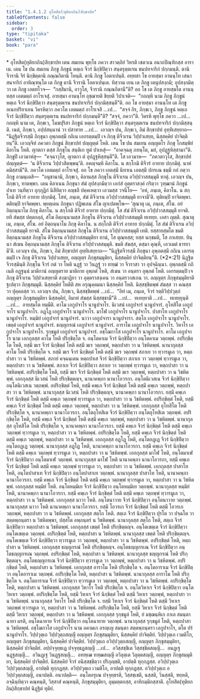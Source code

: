 ```yaml
---
title: "1.4.1.2 อุโทสิต(ทุติยกถิน)สิกฺขาปท"
tableOfContents: false
sidebar:
  order: 3
type: "tipitaka"
basket: "vi"
book: "para"
---
```



<DynamicBreadcrumb />

<Paragraph type="center" book="para">
* อุโทสิต(ทุติยกถิน)สิกฺขาปท
</Paragraph>

<Division number="471" book="para">

<Paragraph number="1883" book="para">
เตน สมเยน พุทฺโธ ภควา สาวตฺถิยํ วิหรติ เชตวเน อนาถปิณฺฑิกสฺส อาราเม. เตน โข ปน สมเยน ภิกฺขู ภิกฺขูนํ หตฺเถ จีวรํ นิกฺขิปิตฺวา สนฺตรุตฺตเรน ชนปทจาริกํ ปกฺกมนฺติ. ตานิ จีวรานิ จิรํ นิกฺขิตฺตานิ กณฺณกิตานิ โหนฺติ. ตานิ ภิกฺขู โอตาเปนฺติ. อทฺทสา โข อายสฺมา อานนฺโท เสนาสนจาริกํ อาหิณฺฑนฺโต เต ภิกฺขู ตานิ จีวรานิ โอตาเปนฺเต. ทิสฺวาน เยน เต ภิกฺขู เตนุปสงฺกมิ; อุปสงฺกมิตฺวา เต ภิกฺขู เอตทโวจ—  “กสฺสิมานิ, อาวุโส, จีวรานิ กณฺณกิตานี”ติ? อถ โข เต ภิกฺขู อายสฺมโต อานนฺทสฺส เอตมตฺถํ อาโรเจสุํ. อายสฺมา อานนฺโท อุชฺฌายติ ขิยฺยติ วิปาเจติ—  “กถญฺหิ นาม ภิกฺขู ภิกฺขูนํ หตฺเถ จีวรํ นิกฺขิปิตฺวา สนฺตรุตฺตเรน ชนปทจาริกํ ปกฺกมิสฺสนฺตี”ติ.
</Paragraph>

<Paragraph number="1884" book="para">
อถ โข อายสฺมา อานนฺโท เต ภิกฺขู อเนกปริยาเยน วิครหิตฺวา ภควโต เอตมตฺถํ อาโรเจสิ …เป…  “สจฺจํ กิร, ภิกฺขเว, ภิกฺขู ภิกฺขูนํ หตฺเถ จีวรํ นิกฺขิปิตฺวา สนฺตรุตฺตเรน ชนปทจาริกํ ปกฺกมนฺตี”ติ? “สจฺจํ, ภควา”ติ. วิครหิ พุทฺโธ ภควา …เป…  กถญฺหิ นาม เต, ภิกฺขเว, โมฆปุริสา ภิกฺขูนํ หตฺเถ จีวรํ นิกฺขิปิตฺวา สนฺตรุตฺตเรน ชนปทจาริกํ ปกฺกมิสฺสนฺติ. เนตํ, ภิกฺขเว, อปฺปสนฺนานํ วา ปสาทาย …เป…  เอวญฺจ ปน, ภิกฺขเว, อิมํ สิกฺขาปทํ อุทฺทิเสยฺยาถ—
</Paragraph>

</Division>
<Division number="472" book="para">

<Paragraph number="1885" book="para">
<Emphasis>“นิฏฺฐิตจีวรสฺมึ ภิกฺขุนา อุพฺภตสฺมึ กถิเน เอกรตฺตมฺปิ เจ ภิกฺขุ ติจีวเรน วิปฺปวเสยฺย, นิสฺสคฺคิยํ ปาจิตฺติยนฺ”</Emphasis>ติ.
</Paragraph>

<Paragraph number="1886" book="para">
เอวญฺจิทํ ภควตา ภิกฺขูนํ สิกฺขาปทํ ปญฺญตฺตํ โหติ.
</Paragraph>

</Division>
<Division number="473" book="para">

<Paragraph number="1887" book="para">
เตน โข ปน สมเยน อญฺญตโร ภิกฺขุ โกสมฺพิยํ คิลาโน โหติ. ญาตกา ตสฺส ภิกฺขุโน สนฺติเก ทูตํ ปาเหสุํ—  “อาคจฺฉตุ ภทนฺโต, มยํ, อุปฏฺฐหิสฺสามา”ติ. ภิกฺขูปิ เอวมาหํสุ—  “คจฺฉาวุโส, ญาตกา ตํ อุปฏฺฐหิสฺสนฺตี”ติ. โส เอวมาห—  “ภควตาวุโส, สิกฺขาปทํ ปญฺญตฺตํ—  ‘น ติจีวเรน วิปฺปวสิตพฺพนฺ’ติ. อหญฺจมฺหิ คิลาโน. น สกฺโกมิ ติจีวรํ อาทาย ปกฺกมิตุํ. นาหํ คมิสฺสามี”ติ. ภควโต เอตมตฺถํ อาโรเจสุํ. อถ โข ภควา เอตสฺมึ นิทาเน เอตสฺมึ ปกรเณ ธมฺมึ กถํ กตฺวา ภิกฺขู อามนฺเตสิ—  “อนุชานามิ, ภิกฺขเว, คิลานสฺส ภิกฺขุโน ติจีวเรน อวิปฺปวาสสมฺมุตึ ทาตุํ. เอวญฺจ ปน, ภิกฺขเว, ทาตพฺพา. เตน คิลาเนน ภิกฺขุนา สํฆํ อุปสงฺกมิตฺวา เอกํสํ อุตฺตราสงฺคํ กริตฺวา วุฑฺฒานํ ภิกฺขูนํ ปาเท วนฺทิตฺวา อุกฺกุฏิกํ นิสีทิตฺวา อญฺชลึ ปคฺคเหตฺวา เอวมสฺส วจนีโย—  ‘อหํ, ภนฺเต, คิลาโน. น สกฺโกมิ ติจีวรํ อาทาย ปกฺกมิตุํ. โสหํ, ภนฺเต, สํฆํ ติจีวเรน อวิปฺปวาสสมฺมุตึ ยาจามี’ติ. ทุติยมฺปิ ยาจิตพฺพา. ตติยมฺปิ ยาจิตพฺพา. พฺยตฺเตน ภิกฺขุนา ปฏิพเลน สํโฆ ญาเปตพฺโพ—
</Paragraph>

</Division>
<Division number="474" book="para">

<Paragraph number="1888" book="para">
‘สุณาตุ เม, ภนฺเต, สํโฆ. อยํ อิตฺถนฺนาโม ภิกฺขุ คิลาโน. น สกฺโกติ ติจีวรํ อาทาย ปกฺกมิตุํ. โส สํฆํ ติจีวเรน อวิปฺปวาสสมฺมุตึ ยาจติ. ยทิ สํฆสฺส ปตฺตกลฺลํ, สํโฆ อิตฺถนฺนามสฺส ภิกฺขุโน ติจีวเรน อวิปฺปวาสสมฺมุตึ ทเทยฺย. เอสา ญตฺติ.
</Paragraph>

<Paragraph number="1889" book="para">
สุณาตุ เม, ภนฺเต, สํโฆ. อยํ อิตฺถนฺนาโม ภิกฺขุ คิลาโน. น สกฺโกติ ติจีวรํ อาทาย ปกฺกมิตุํ. โส สํฆํ ติจีวเรน อวิปฺปวาสสมฺมุตึ ยาจติ. สํโฆ อิตฺถนฺนามสฺส ภิกฺขุโน ติจีวเรน อวิปฺปวาสสมฺมุตึ เทติ. ยสฺสายสฺมโต ขมติ อิตฺถนฺนามสฺส ภิกฺขุโน ติจีวเรน อวิปฺปวาสสมฺมุติยา ทานํ, โส ตุณฺหสฺส; ยสฺส นกฺขมติ, โส ภาเสยฺย.
</Paragraph>

<Paragraph number="1890" book="para">
ทินฺนา สํเฆน อิตฺถนฺนามสฺส ภิกฺขุโน ติจีวเรน อวิปฺปวาสสมฺมุติ. ขมติ สํฆสฺส, ตสฺมา ตุณฺหี, เอวเมตํ ธารยามี’ติ.
</Paragraph>

<Paragraph number="1891" book="para">
เอวญฺจ ปน, ภิกฺขเว, อิมํ สิกฺขาปทํ อุทฺทิเสยฺยาถ—
</Paragraph>

</Division>
<Division number="475" book="para">

<Paragraph number="1892" book="para">
<Emphasis>“นิฏฺฐิตจีวรสฺมึ ภิกฺขุนา อุพฺภตสฺมึ กถิเน เอกรตฺตมฺปิ เจ ภิกฺขุ ติจีวเรน วิปฺปวเสยฺย, อญฺญตฺร ภิกฺขุสมฺมุติยา, นิสฺสคฺคิยํ ปาจิตฺติยนฺ”</Emphasis>ติ. (*2*:<Emphasis>21</Emphasis>)
</Paragraph>

</Division>
<Division number="476" book="para">

<Paragraph number="1893" book="para">
<Emphasis>นิฏฺฐิตจีวรสฺมินฺ</Emphasis>ติ ภิกฺขุโน จีวรํ กตํ วา โหติ นฏฺฐํ วา วินฏฺฐํ วา ทฑฺฒํ วา จีวราสา วา อุปจฺฉินฺนา.
</Paragraph>

<Paragraph number="1894" book="para">
<Emphasis>อุพฺภตสฺมึ กถิเน</Emphasis>ติ อฏฺฐนฺนํ มาติกานํ อญฺญตราย มาติกาย อุพฺภตํ โหติ, สํเฆน วา อนฺตรา อุพฺภตํ โหติ.
</Paragraph>

<Paragraph number="1895" book="para">
<Emphasis>เอกรตฺตมฺปิ เจ ภิกฺขุ ติจีวเรน วิปฺปวเสยฺยา</Emphasis>ติ สงฺฆาฏิยา วา อุตฺตราสงฺเคน วา อนฺตรวาสเกน วา.
</Paragraph>

<Paragraph number="1896" book="para">
<Emphasis>อญฺญตฺร ภิกฺขุสมฺมุติยา</Emphasis>ติ ฐเปตฺวา ภิกฺขุสมฺมุตึ.
</Paragraph>

<Paragraph number="1897" book="para">
<Emphasis>นิสฺสคฺคิยํ โหตี</Emphasis>ติ สห อรุณุคฺคมนา นิสฺสคฺคิยํ โหติ. นิสฺสชฺชิตพฺพํ สํฆสฺส วา คณสฺส วา ปุคฺคลสฺส วา. เอวญฺจ ปน, ภิกฺขเว, นิสฺสชฺชิตพฺพํ …เป…  “อิทํ เม, ภนฺเต, จีวรํ รตฺติวิปฺปวุตฺถํ อญฺญตฺร ภิกฺขุสมฺมุติยา นิสฺสคฺคิยํ, อิมาหํ สํฆสฺส นิสฺสชฺชามี”ติ …เป…  ทเทยฺยาติ …เป…  ทเทยฺยุนฺติ …เป…  อายสฺมโต ทมฺมีติ.
</Paragraph>

</Division>
<Division number="477" book="para">

<Paragraph number="1898" book="para">
คาโม เอกูปจาโร นานูปจาโร. นิเวสนํ เอกูปจารํ นานูปจารํ. อุโทสิโต เอกูปจาโร นานูปจาโร. อฏฺโฏ เอกูปจาโร นานูปจาโร. มาโฬ เอกูปจาโร นานูปจาโร. ปาสาโท เอกูปจาโร นานูปจาโร. หมฺมิยํ เอกูปจารํ นานูปจารํ. นาวา เอกูปจารา นานูปจารา. สตฺโถ เอกูปจาโร นานูปจาโร. เขตฺตํ เอกูปจารํ นานูปจารํ. ธญฺญกรณํ เอกูปจารํ นานูปจารํ. อาราโม เอกูปจาโร นานูปจาโร. วิหาโร เอกูปจาโร นานูปจาโร. รุกฺขมูลํ เอกูปจารํ นานูปจารํ. อชฺโฌกาโส เอกูปจาโร นานูปจาโร.
</Paragraph>

</Division>
<Division number="478" book="para">

<Paragraph number="1899" book="para">
<Emphasis>คาโม เอกูปจาโร</Emphasis> นาม เอกกุลสฺส คาโม โหติ ปริกฺขิตฺโต จ. อนฺโตคาเม จีวรํ นิกฺขิปิตฺวา อนฺโตคาเม วตฺถพฺพํ. อปริกฺขิตฺโต โหติ, ยสฺมึ ฆเร จีวรํ นิกฺขิตฺตํ โหติ ตสฺมึ ฆเร วตฺถพฺพํ, หตฺถปาสา วา น วิชหิตพฺพํ.
</Paragraph>

</Division>
<Division number="479" book="para">

<Paragraph number="1900" book="para">
นานากุลสฺส คาโม โหติ ปริกฺขิตฺโต จ. ยสฺมึ ฆเร จีวรํ นิกฺขิตฺตํ โหติ ตสฺมึ ฆเร วตฺถพฺพํ สภาเย วา ทฺวารมูเล วา, หตฺถปาสา วา น วิชหิตพฺพํ. สภายํ คจฺฉนฺเตน หตฺถปาเส จีวรํ นิกฺขิปิตฺวา สภาเย วา วตฺถพฺพํ ทฺวารมูเล วา, หตฺถปาสา วา น วิชหิตพฺพํ. สภาเย จีวรํ นิกฺขิปิตฺวา สภาเย วา วตฺถพฺพํ ทฺวารมูเล วา, หตฺถปาสา วา น วิชหิตพฺพํ. อปริกฺขิตฺโต โหติ, ยสฺมึ ฆเร จีวรํ นิกฺขิตฺตํ โหติ ตสฺมึ ฆเร วตฺถพฺพํ, หตฺถปาสา วา น วิชหิตพฺพํ.
</Paragraph>

</Division>
<Division number="480" book="para">

<Paragraph number="1901" book="para">
เอกกุลสฺส นิเวสนํ โหติ ปริกฺขิตฺตญฺจ, นานาคพฺภา นานาโอวรกา. อนฺโตนิเวสเน จีวรํ นิกฺขิปิตฺวา อนฺโตนิเวสเน วตฺถพฺพํ. อปริกฺขิตฺตํ โหติ, ยสฺมึ คพฺเภ จีวรํ นิกฺขิตฺตํ โหติ ตสฺมึ คพฺเภ วตฺถพฺพํ, หตฺถปาสา วา น วิชหิตพฺพํ.
</Paragraph>

</Division>
<Division number="481" book="para">

<Paragraph number="1902" book="para">
นานากุลสฺส นิเวสนํ โหติ ปริกฺขิตฺตญฺจ, นานาคพฺภา นานาโอวรกา. ยสฺมึ คพฺเภ จีวรํ นิกฺขิตฺตํ โหติ ตสฺมึ คพฺเภ วตฺถพฺพํ ทฺวารมูเล วา, หตฺถปาสา วา น วิชหิตพฺพํ. อปริกฺขิตฺตํ โหติ, ยสฺมึ คพฺเภ จีวรํ นิกฺขิตฺตํ โหติ ตสฺมึ คพฺเภ วตฺถพฺพํ, หตฺถปาสา วา น วิชหิตพฺพํ.
</Paragraph>

</Division>
<Division number="482" book="para">

<Paragraph number="1903" book="para">
เอกกุลสฺส อุโทสิโต โหติ ปริกฺขิตฺโต จ, นานาคพฺภา นานาโอวรกา. อนฺโตอุโทสิเต จีวรํ นิกฺขิปิตฺวา อนฺโตอุโทสิเต วตฺถพฺพํ. อปริกฺขิตฺโต โหติ, ยสฺมึ คพฺเภ จีวรํ นิกฺขิตฺตํ โหติ ตสฺมึ คพฺเภ วตฺถพฺพํ, หตฺถปาสา วา น วิชหิตพฺพํ.
</Paragraph>

</Division>
<Division number="483" book="para">

<Paragraph number="1904" book="para">
นานากุลสฺส อุโทสิโต โหติ ปริกฺขิตฺโต จ, นานาคพฺภา นานาโอวรกา. ยสฺมึ คพฺเภ จีวรํ นิกฺขิตฺตํ โหติ ตสฺมึ คพฺเภ วตฺถพฺพํ ทฺวารมูเล วา, หตฺถปาสา วา น วิชหิตพฺพํ. อปริกฺขิตฺโต โหติ, ยสฺมึ คพฺเภ จีวรํ นิกฺขิตฺตํ โหติ ตสฺมึ คพฺเภ วตฺถพฺพํ, หตฺถปาสา วา น วิชหิตพฺพํ.
</Paragraph>

</Division>
<Division number="484" book="para">

<Paragraph number="1905" book="para">
เอกกุลสฺส อฏฺโฏ โหติ, อนฺโตอฏฺเฏ จีวรํ นิกฺขิปิตฺวา อนฺโตอฏฺเฏ วตฺถพฺพํ. นานากุลสฺส อฏฺโฏ โหติ, นานาคพฺภา นานาโอวรกา. ยสฺมึ คพฺเภ จีวรํ นิกฺขิตฺตํ โหติ ตสฺมึ คพฺเภ วตฺถพฺพํ ทฺวารมูเล วา, หตฺถปาสา วา น วิชหิตพฺพํ.
</Paragraph>

</Division>
<Division number="485" book="para">

<Paragraph number="1906" book="para">
เอกกุลสฺส มาโฬ โหติ, อนฺโตมาเฬ จีวรํ นิกฺขิปิตฺวา อนฺโตมาเฬ วตฺถพฺพํ. นานากุลสฺส มาโฬ โหติ นานาคพฺภา นานาโอวรกา, ยสฺมึ คพฺเภ จีวรํ นิกฺขิตฺตํ โหติ ตสฺมึ คพฺเภ วตฺถพฺพํ ทฺวารมูเล วา, หตฺถปาสา วา น วิชหิตพฺพํ.
</Paragraph>

</Division>
<Division number="486" book="para">

<Paragraph number="1907" book="para">
เอกกุลสฺส ปาสาโท โหติ, อนฺโตปาสาเท จีวรํ นิกฺขิปิตฺวา อนฺโตปาสาเท วตฺถพฺพํ. นานากุลสฺส ปาสาโท โหติ, นานาคพฺภา นานาโอวรกา. ยสฺมึ คพฺเภ จีวรํ นิกฺขิตฺตํ โหติ ตสฺมึ คพฺเภ วตฺถพฺพํ ทฺวารมูเล วา, หตฺถปาสา วา น วิชหิตพฺพํ.
</Paragraph>

</Division>
<Division number="487" book="para">

<Paragraph number="1908" book="para">
เอกกุลสฺส หมฺมิยํ โหติ. อนฺโตหมฺมิเย จีวรํ นิกฺขิปิตฺวา อนฺโตหมฺมิเย วตฺถพฺพํ. นานากุลสฺส หมฺมิยํ โหติ, นานาคพฺภา นานาโอวรกา. ยสฺมึ คพฺเภ จีวรํ นิกฺขิตฺตํ โหติ ตสฺมึ คพฺเภ วตฺถพฺพํ ทฺวารมูเล วา, หตฺถปาสา วา น วิชหิตพฺพํ.
</Paragraph>

</Division>
<Division number="488" book="para">

<Paragraph number="1909" book="para">
เอกกุลสฺส นาวา โหติ. อนฺโตนาวาย จีวรํ นิกฺขิปิตฺวา อนฺโตนาวาย วตฺถพฺพํ. นานากุลสฺส นาวา โหติ นานาคพฺภา นานาโอวรกา. ยสฺมึ โอวรเก จีวรํ นิกฺขิตฺตํ โหติ ตสฺมึ โอวรเก วตฺถพฺพํ, หตฺถปาสา วา น วิชหิตพฺพํ.
</Paragraph>

</Division>
<Division number="489" book="para">

<Paragraph number="1910" book="para">
เอกกุลสฺส สตฺโถ โหติ. สตฺเถ จีวรํ นิกฺขิปิตฺวา ปุรโต วา ปจฺฉโต วา สตฺตพฺภนฺตรา น วิชหิตพฺพา, ปสฺสโต อพฺภนฺตรํ น วิชหิตพฺพํ. นานากุลสฺส สตฺโถ โหติ, สตฺเถ จีวรํ นิกฺขิปิตฺวา หตฺถปาสา น วิชหิตพฺพํ.
</Paragraph>

</Division>
<Division number="490" book="para">

<Paragraph number="1911" book="para">
เอกกุลสฺส เขตฺตํ โหติ ปริกฺขิตฺตญฺจ. อนฺโตเขตฺเต จีวรํ นิกฺขิปิตฺวา อนฺโตเขตฺเต วตฺถพฺพํ. อปริกฺขิตฺตํ โหติ, หตฺถปาสา น วิชหิตพฺพํ. นานากุลสฺส เขตฺตํ โหติ ปริกฺขิตฺตญฺจ. อนฺโตเขตฺเต จีวรํ นิกฺขิปิตฺวา ทฺวารมูเล วา วตฺถพฺพํ, หตฺถปาสา วา น วิชหิตพฺพํ. อปริกฺขิตฺตํ โหติ, หตฺถปาสา น วิชหิตพฺพํ.
</Paragraph>

</Division>
<Division number="491" book="para">

<Paragraph number="1912" book="para">
เอกกุลสฺส ธญฺญกรณํ โหติ ปริกฺขิตฺตญฺจ. อนฺโตธญฺญกรเณ จีวรํ นิกฺขิปิตฺวา อนฺโตธญฺญกรเณ วตฺถพฺพํ. อปริกฺขิตฺตํ โหติ, หตฺถปาสา น วิชหิตพฺพํ. นานากุลสฺส ธญฺญกรณํ โหติ ปริกฺขิตฺตญฺจ. อนฺโตธญฺญกรเณ จีวรํ นิกฺขิปิตฺวา ทฺวารมูเล วา วตฺถพฺพํ, หตฺถปาสา วา น วิชหิตพฺพํ. อปริกฺขิตฺตํ โหติ, หตฺถปาสา น วิชหิตพฺพํ.
</Paragraph>

</Division>
<Division number="492" book="para">

<Paragraph number="1913" book="para">
เอกกุลสฺส อาราโม โหติ ปริกฺขิตฺโต จ. อนฺโตอาราเม จีวรํ นิกฺขิปิตฺวา อนฺโตอาราเม วตฺถพฺพํ. อปริกฺขิตฺโต โหติ, หตฺถปาสา น วิชหิตพฺพํ. นานากุลสฺส อาราโม โหติ ปริกฺขิตฺโต จ. อนฺโตอาราเม จีวรํ นิกฺขิปิตฺวา ทฺวารมูเล วา วตฺถพฺพํ, หตฺถปาสา วา น วิชหิตพฺพํ. อปริกฺขิตฺโต โหติ, หตฺถปาสา น วิชหิตพฺพํ.
</Paragraph>

</Division>
<Division number="493" book="para">

<Paragraph number="1914" book="para">
เอกกุลสฺส วิหาโร โหติ ปริกฺขิตฺโต จ. อนฺโตวิหาเร จีวรํ นิกฺขิปิตฺวา อนฺโตวิหาเร วตฺถพฺพํ. อปริกฺขิตฺโต โหติ, ยสฺมึ วิหาเร จีวรํ นิกฺขิตฺตํ โหติ ตสฺมึ วิหาเร วตฺถพฺพํ, หตฺถปาสา วา น วิชหิตพฺพํ. นานากุลสฺส วิหาโร โหติ ปริกฺขิตฺโต จ. ยสฺมึ วิหาเร จีวรํ นิกฺขิตฺตํ โหติ ตสฺมึ วิหาเร วตฺถพฺพํ ทฺวารมูเล วา, หตฺถปาสา วา น วิชหิตพฺพํ. อปริกฺขิตฺโต โหติ, ยสฺมึ วิหาเร จีวรํ นิกฺขิตฺตํ โหติ ตสฺมึ วิหาเร วตฺถพฺพํ, หตฺถปาสา วา น วิชหิตพฺพํ.
</Paragraph>

</Division>
<Division number="494" book="para">

<Paragraph number="1915" book="para">
เอกกุลสฺส รุกฺขมูลํ โหติ, ยํ มชฺฌนฺหิเก กาเล สมนฺตา ฉายา ผรติ, อนฺโตฉายาย จีวรํ นิกฺขิปิตฺวา อนฺโตฉายาย วตฺถพฺพํ. นานากุลสฺส รุกฺขมูลํ โหติ, หตฺถปาสา น วิชหิตพฺพํ.
</Paragraph>

<Paragraph number="1916" book="para">
อชฺโฌกาโส เอกูปจาโร นาม อคามเก อรญฺเญ สมนฺตา สตฺตพฺภนฺตรา เอกูปจาโร, ตโต ปรํ นานูปจาโร.
</Paragraph>

</Division>
<Division number="495" book="para">

<Paragraph number="1917" book="para">
วิปฺปวุตฺเถ วิปฺปวุตฺถสญฺญี อญฺญตฺร ภิกฺขุสมฺมุติยา, นิสฺสคฺคิยํ ปาจิตฺติยํ. วิปฺปวุตฺเถ เวมติโก, อญฺญตฺร ภิกฺขุสมฺมุติยา, นิสฺสคฺคิยํ ปาจิตฺติยํ. วิปฺปวุตฺเถ อวิปฺปวุตฺถสญฺญี, อญฺญตฺร ภิกฺขุสมฺมุติยา, นิสฺสคฺคิยํ ปาจิตฺติยํ. อปฺปจฺจุทฺธเฏ ปจฺจุทฺธฏสญฺญี …เป…  อวิสฺสชฺชิเต วิสฺสชฺชิตสญฺญี…  อนฏฺเฐ นฏฺฐสญฺญี…  อวินฏฺเฐ วินฏฺฐสญฺญี…  อทฑฺเฒ ทฑฺฒสญฺญี อวิลุตฺเต วิลุตฺตสญฺญี, อญฺญตฺร ภิกฺขุสมฺมุติยา, นิสฺสคฺคิยํ ปาจิตฺติยํ.
</Paragraph>

<Paragraph number="1918" book="para">
นิสฺสคฺคิยํ จีวรํ อนิสฺสชฺชิตฺวา ปริภุญฺชติ, อาปตฺติ ทุกฺกฏสฺส. อวิปฺปวุตฺเถ วิปฺปวุตฺถสญฺญี, อาปตฺติ ทุกฺกฏสฺส. อวิปฺปวุตฺเถ เวมติโก, อาปตฺติ ทุกฺกฏสฺส. อวิปฺปวุตฺเถ อวิปฺปวุตฺถสญฺญี, อนาปตฺติ.
</Paragraph>

</Division>
<Division number="496" book="para">

<Paragraph number="1919" book="para">
อนาปตฺติ—  อนฺโตอรุเณ ปจฺจุทฺธรติ, วิสฺสชฺเชติ, นสฺสติ, วินสฺสติ, ฑยฺหติ, อจฺฉินฺทิตฺวา คณฺหนฺติ, วิสฺสาสํ คณฺหนฺติ, ภิกฺขุสมฺมุติยา, อุมฺมตฺตกสฺส, อาทิกมฺมิกสฺสาติ.

</Paragraph>
</Division>

<Paragraph number="1920" type="center" book="para">
อุโทสิต(ทุติยกถิน)สิกฺขาปทํ นิฏฺฐิตํ ทุติยํ.
</Paragraph>